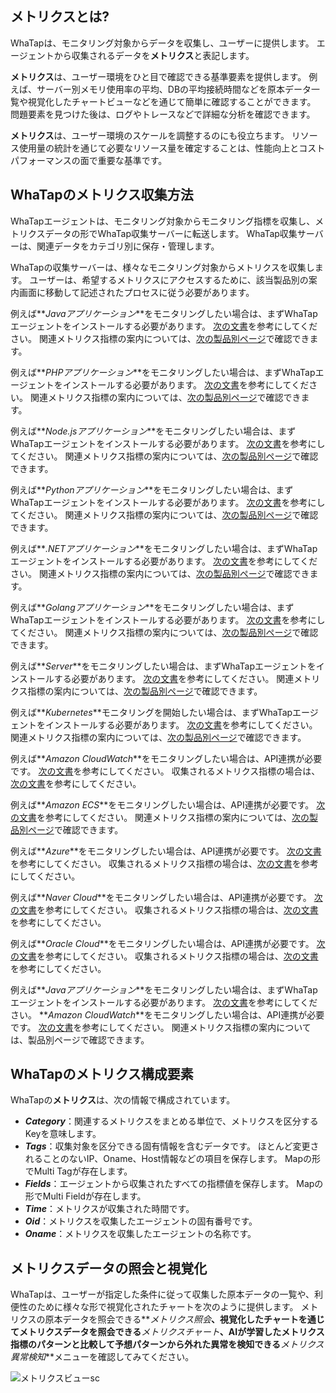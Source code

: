 <!-- 메트릭스 정의 -->

## メトリクスとは?

WhaTapは、モニタリング対象からデータを収集し、ユーザーに提供します。 エージェントから収集されるデータを**メトリクス**と表記します。 

<!-- 메트릭스 효용성 안내 -->

**メトリクス**は、ユーザー環境をひと目で確認できる基準要素を提供します。 例えば、サーバー別メモリ使用率の平均、DBの平均接続時間などを原本データ一覧や視覚化したチャートビューなどを通じて簡単に確認することができます。 問題要素を見つけた後は、ログやトレースなどで詳細な分析を確認できます。 

**メトリクス**は、ユーザー環境のスケールを調整するのにも役立ちます。 リソース使用量の統計を通じて必要なリソース量を確定することは、性能向上とコストパフォーマンスの面で重要な基準です。

<!-- 메트릭스 수집 방식 -->

## WhaTapのメトリクス収集方法

<div style={{textAlign: 'center'}}>

<ImgLang img='metrics-overview.png' desc='Metrics overview' />

</div>

WhaTapエージェントは、モニタリング対象からモニタリング指標を収集し、メトリクスデータの形でWhaTap収集サーバーに転送します。 WhaTap収集サーバーは、関連データをカテゴリ別に保存・管理します。 

WhaTapの収集サーバーは、様々なモニタリング対象からメトリクスを収集します。 ユーザーは、希望するメトリクスにアクセスするために、該当製品別の案内画面に移動して記述されたプロセスに従う必要があります。 

<InDoc product='java'>

例えば**_Javaアプリケーション_**をモニタリングしたい場合は、まずWhaTapエージェントをインストールする必要があります。 [次の文書](install-agent)を参考にしてください。 関連メトリクス指標の案内については、[次の製品別ページ](metrics-app)で確認できます。

</InDoc>

<InDoc product='php'>

例えば**_PHPアプリケーション_**をモニタリングしたい場合は、まずWhaTapエージェントをインストールする必要があります。 [次の文書](install-agent)を参考にしてください。 関連メトリクス指標の案内については、[次の製品別ページ](metrics-app)で確認できます。

</InDoc>

<InDoc product='nodejs'>

例えば**_Node.jsアプリケーション_**をモニタリングしたい場合は、まずWhaTapエージェントをインストールする必要があります。 [次の文書](install-agent)を参考にしてください。 関連メトリクス指標の案内については、[次の製品別ページ](metrics-app)で確認できます。

</InDoc>

<InDoc product='python'>

例えば**_Pythonアプリケーション_**をモニタリングしたい場合は、まずWhaTapエージェントをインストールする必要があります。 [次の文書](install-agent)を参考にしてください。 関連メトリクス指標の案内については、[次の製品別ページ](metrics-app)で確認できます。

</InDoc>

<InDoc product='dotnet'>

例えば**_.NETアプリケーション_**をモニタリングしたい場合は、まずWhaTapエージェントをインストールする必要があります。 [次の文書](install-agent)を参考にしてください。 関連メトリクス指標の案内については、[次の製品別ページ](metrics-app)で確認できます。

</InDoc>

<InDoc product='golang'>

例えば**_Golangアプリケーション_**をモニタリングしたい場合は、まずWhaTapエージェントをインストールする必要があります。 [次の文書](install-agent)を参考にしてください。 関連メトリクス指標の案内については、[次の製品別ページ](metrics-app)で確認できます。

</InDoc>

<InDoc product='server'>

例えば**_Server_**をモニタリングしたい場合は、まずWhaTapエージェントをインストールする必要があります。 [次の文書](install-agent)を参考にしてください。 関連メトリクス指標の案内については、[次の製品別ページ](metrics-server)で確認できます。

</InDoc>

<InDoc product='kubernetes'>

例えば**_Kubernetes_**モニタリングを開始したい場合は、まずWhaTapエージェントをインストールする必要があります。 [次の文書](install)を参考にしてください。 関連メトリクス指標の案内については、[次の製品別ページ](metrics-kubernetes)で確認できます。

</InDoc>

<InDoc product='amazon-cloudwatch'>

例えば**_Amazon CloudWatch_**をモニタリングしたい場合は、API連携が必要です。 [次の文書](../amazon-cloudwatch/install-agent)を参考にしてください。 収集されるメトリクス指標の場合は、[次の文書](https://docs.aws.amazon.com/ko_kr/AmazonCloudWatch/latest/monitoring/aws-services-cloudwatch-metrics.html)を参考にしてください。

</InDoc>

<InDoc product='amazon-ecs'>

例えば**_Amazon ECS_**をモニタリングしたい場合は、API連携が必要です。 [次の文書](install-agent)を参考にしてください。 関連メトリクス指標の案内については、[次の製品別ページ](dashboard)で確認できます。

</InDoc>

<InDoc product='azure'>

例えば**_Azure_**をモニタリングしたい場合は、API連携が必要です。 [次の文書](install-agent)を参考にしてください。 収集されるメトリクス指標の場合は、[次の文書](https://learn.microsoft.com/ko-kr/azure/azure-monitor/essentials/metrics-supported)を参考にしてください。

</InDoc>

<InDoc product='ncloud'>

例えば**_Naver Cloud_**をモニタリングしたい場合は、API連携が必要です。 [次の文書](install-agent)を参考にしてください。 収集されるメトリクス指標の場合は、[次の文書](https://api.ncloud-docs.com/docs/management-cloudinsight-productinfo)を参考にしてください。

</InDoc>

<InDoc product='oracle-cloud'>

例えば**_Oracle Cloud_**をモニタリングしたい場合は、API連携が必要です。 [次の文書](install-agent)を参考にしてください。 収集されるメトリクス指標の場合は、[次の文書](https://docs.oracle.com/en-us/iaas/Content/Monitoring/Concepts/monitoringoverview.htm#SupportedServices)を参考にしてください。

</InDoc>

<InDoc product='metrics'>

例えば**_Javaアプリケーション_**をモニタリングしたい場合は、まずWhaTapエージェントをインストールする必要があります。 [次の文書](../java/install-agent)を参考にしてください。 **_Amazon CloudWatch_**をモニタリングしたい場合は、API連携が必要です。 [次の文書](../amazon-cloudwatch/install-agent)を参考にしてください。 関連メトリクス指標の案内については、製品別ページで確認できます。

</InDoc>

## WhaTapのメトリクス構成要素

WhaTapの**メトリクス**は、次の情報で構成されています。

-   **_Category_**：関連するメトリクスをまとめる単位で、メトリクスを区分するKeyを意味します。
-   **_Tags_**：収集対象を区分できる固有情報を含むデータです。 ほとんど変更されることのないIP、Oname、Host情報などの項目を保存します。 Mapの形でMulti Tagが存在します。
-   **_Fields_**：エージェントから収集されたすべての指標値を保存します。 Mapの形でMulti Fieldが存在します。
-   **_Time_**：メトリクスが収集された時間です。
-   **_Oid_**：メトリクスを収集したエージェントの固有番号です。
-   **_Oname_**：メトリクスを収集したエージェントの名称です。

## メトリクスデータの照会と視覚化

WhaTapは、ユーザーが指定した条件に従って収集した原本データの一覧や、利便性のために様々な形で視覚化されたチャートを次のように提供します。 メトリクスの原本データを照会できる**_メトリクス照会_**、視覚化したチャートを通じてメトリクスデータを照会できる**_メトリクスチャート_**、AIが学習したメトリクス指標のパターンと比較して予想パターンから外れた異常を検知できる**_メトリクス異常検知_**メニューを確認してみてください。

![メトリクスビューsc](/img/metrics-views.png)

<!-- 사용자는 와탭의 메트릭스 메뉴를 통해 사용자 지정 조건에 따라 원본 데이터 목록을 조회하거나 다양하게 시각화한 차트를 확인할 수 있습니다. -->

<!-- 

 
* ***Category***: 관련된 지표들을 묶는 단위입니다.
* ***Tags***：収集対象を区分できる固有情報を含むデータです。
* ***Fields***：エージェントから収集された指標です。
* ***Time***：メトリクスが収集された時間です。
* ***Oid***：メトリクスを収集したエージェントの固有番号です。
* ***Oname***：メトリクスを収集したエージェントの名称です。

様々なモニタリング対象からWhaTapの収集サーバーにメトリクスを送信できます。 
WhaTapの収集サーバーは、様々な方法でメトリクスを収集します。
メトリック指標の案内については、製品別に案内を提供します。 

-->
